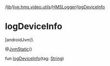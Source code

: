 /[lib](/api-reference/android/v2/home/content)/[live.hms.video.utils](../index)/[HMSLogger](index)/[logDeviceInfo](log-device-info)

# logDeviceInfo

[androidJvm]\

@[JvmStatic](https://kotlinlang.org/api/latest/jvm/stdlib/kotlin.jvm/-jvm-static/index.html)()

fun [logDeviceInfo](log-device-info)(tag: [String](https://kotlinlang.org/api/latest/jvm/stdlib/kotlin/-string/index.html))
